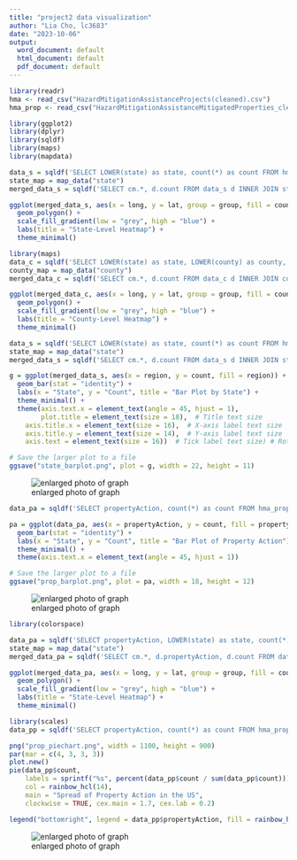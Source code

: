 ---
title: "project2 data visualization"
author: "Lia Cho, lc3683"
date: "2023-10-06"
output:
  word_document: default
  html_document: default
  pdf_document: default
---

```{r, warning=FALSE, message=FALSE}
library(readr)
hma <- read_csv("HazardMitigationAssistanceProjects(cleaned).csv")
hma_prop <- read_csv("HazardMitigationAssistanceMitigatedProperties_cleaned.csv")
```

```{r, state_heatmap, warning=FALSE, message=FALSE}
library(ggplot2)
library(dplyr)
library(sqldf)
library(maps)
library(mapdata)

data_s = sqldf('SELECT LOWER(state) as state, count(*) as count FROM hma GROUP BY state')
state_map = map_data("state")
merged_data_s = sqldf('SELECT cm.*, d.count FROM data_s d INNER JOIN state_map cm ON d.State = cm.region')

ggplot(merged_data_s, aes(x = long, y = lat, group = group, fill = count)) +
  geom_polygon() +
  scale_fill_gradient(low = "grey", high = "blue") +
  labs(title = "State-Level Heatmap") +
  theme_minimal()
```

```{r, county_heatmap, warning=FALSE, message=FALSE}
library(maps)
data_c = sqldf('SELECT LOWER(state) as state, LOWER(county) as county, count(*) as count FROM hma GROUP BY state, county')
county_map = map_data("county")
merged_data_c = sqldf('SELECT cm.*, d.count FROM data_c d INNER JOIN county_map cm ON d.State = cm.region AND d.county = cm.subregion')

ggplot(merged_data_c, aes(x = long, y = lat, group = group, fill = count)) +
  geom_polygon() +
  scale_fill_gradient(low = "grey", high = "blue") +
  labs(title = "County-Level Heatmap") +
  theme_minimal()

```


```{r, state_bargraph, warning=FALSE, message=FALSE}
data_s = sqldf('SELECT LOWER(state) as state, count(*) as count FROM hma GROUP BY state')
state_map = map_data("state")
merged_data_s = sqldf('SELECT cm.*, d.count FROM data_s d INNER JOIN state_map cm ON d.State = cm.region')

g = ggplot(merged_data_s, aes(x = region, y = count, fill = region)) +
  geom_bar(stat = "identity") +
  labs(x = "State", y = "Count", title = "Bar Plot by State") +
  theme_minimal() +
  theme(axis.text.x = element_text(angle = 45, hjust = 1),
        plot.title = element_text(size = 18),  # Title text size
    axis.title.x = element_text(size = 16),  # X-axis label text size
    axis.title.y = element_text(size = 14),  # Y-axis label text size
    axis.text = element_text(size = 16))  # Tick label text size) # Rotate x-axis labels for better readability

# Save the larger plot to a file
ggsave("state_barplot.png", plot = g, width = 22, height = 11)
```

![enlarged photo of graph](state_barplot.png)

```{r, propbarplot, warning=FALSE, message=FALSE}
data_pa = sqldf('SELECT propertyAction, count(*) as count FROM hma_prop GROUP BY propertyAction HAVING propertyAction is not null')

pa = ggplot(data_pa, aes(x = propertyAction, y = count, fill = propertyAction)) +
  geom_bar(stat = "identity") +
  labs(x = "State", y = "Count", title = "Bar Plot of Property Action") +
  theme_minimal() +
  theme(axis.text.x = element_text(angle = 45, hjust = 1))

# Save the larger plot to a file
ggsave("prop_barplot.png", plot = pa, width = 18, height = 12)
```
![enlarged photo of graph](prop_barplot.png)

```{r, prop_map, warning=FALSE, message=FALSE}
library(colorspace)

data_pa = sqldf('SELECT propertyAction, LOWER(state) as state, count(*) as count FROM hma_prop GROUP BY propertyAction HAVING propertyAction is not null')
state_map = map_data("state")
merged_data_pa = sqldf('SELECT cm.*, d.propertyAction, d.count FROM data_pa d INNER JOIN state_map cm ON d.state = cm.region')

ggplot(merged_data_pa, aes(x = long, y = lat, group = group, fill = count)) +
  geom_polygon() +
  scale_fill_gradient(low = "grey", high = "blue") +
  labs(title = "State-Level Heatmap") +
  theme_minimal()
```

```{r, prop_pie, warning=FALSE, message=FALSE}
library(scales)
data_pp = sqldf('SELECT propertyAction, count(*) as count FROM hma_prop GROUP BY propertyAction HAVING propertyAction is not null')

png("prop_piechart.png", width = 1100, height = 900)
par(mar = c(4, 3, 3, 3))
plot.new()
pie(data_pp$count,
    labels = sprintf("%s", percent(data_pp$count / sum(data_pp$count))),
    col = rainbow_hcl(14),
    main = "Spread of Property Action in the US",
    clockwise = TRUE, cex.main = 1.7, cex.lab = 0.2)

legend("bottomright", legend = data_pp$propertyAction, fill = rainbow_hcl(14), cex = 0.9)
```

![enlarged photo of graph](prop_piechart.png)



